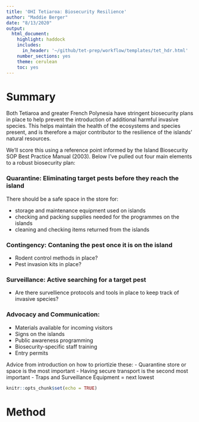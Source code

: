 ```yaml
---
title: 'OHI Tetiaroa: Biosecurity Resilience'
author: "Maddie Berger"
date: "8/13/2020"
output:
  html_document:
    highlight: haddock
    includes:
      in_header: '~/github/tet-prep/workflow/templates/tet_hdr.html' 
    number_sections: yes
    theme: cerulean
    toc: yes
---
```


# Summary

Both Tetiaroa and greater French Polynesia have stringent biosecurity plans in place to help prevent the introduction of additional harmful invasive species. This helps maintain the health of the ecosystems and species present, and is therefore a major contributor to the resilience of the islands' natural resources. 

We'll score this using a reference point informed by the Island Biosecurity SOP Best Practice Manual (2003). Below I've pulled out four main elements to a robust biosecurity plan: 

### Quarantine: Eliminating target pests before they reach the island
There should be a safe space in the store for:  

- storage and maintenance equipment used on islands
- checking and packing supplies needed for the programmes on the islands
- cleaning and checking items returned from the islands 

### Contingency: Contaning the pest once it is on the island
- Rodent control methods in place?
- Pest invasion kits in place?

### Surveillance: Active searching for a target pest
- Are there survellience protocols and tools in place to keep track of invasive species?

### Advocacy and Communication: 
- Materials available for incoming visitors
- Signs on the islands 
- Public awareness programming
- Biosecurity-specific staff training 
- Entry permits 


Advice from introduction on how to priortizie these:
- Quarantine store or space is the most important
- Having secure transport is the second most important
- Traps and Surveillance Equipment = next lowest


```r
knitr::opts_chunk$set(echo = TRUE)


```


# Method